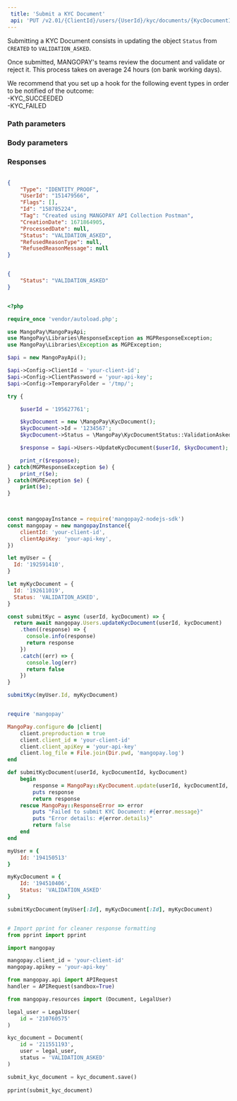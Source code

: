 ```yaml
---  
 title: 'Submit a KYC Document'  
 api: 'PUT /v2.01/{ClientId}/users/{UserId}/kyc/documents/{KycDocumentId}'  
---  
```


  

Submitting a KYC Document consists in updating the object `Status` from `CREATED` to `VALIDATION_ASKED`.   

Once submitted, MANGOPAY's teams review the document and validate or reject it. This process takes on average 24 hours (on bank working days).  

We recommend that you set up a hook for the following event types in order to be notified of the outcome:  
-KYC_SUCCEEDED  
-KYC_FAILED  

### Path parameters  

<UserId />  

<KycDocumentId />  

### Body parameters  

<Status4 />  

### Responses  

<AccordionGroup><Accordion title="200 ">  

<Type11Response />  

<UserId2Response />  

<FlagsResponse />  

<IdResponse />  

<Tag2Response />  

<CreationDateResponse />  

<ProcessedDateResponse />  

<Status12Response />  

<RefusedReasonType1Response />  

<RefusedReasonMessageResponse /></Accordion></AccordionGroup>  

<ResponseExample>  

```json 200   

{
    "Type": "IDENTITY_PROOF",
    "UserId": "151479566",
    "Flags": [],
    "Id": "158785224",
    "Tag": "Created using MANGOPAY API Collection Postman",
    "CreationDate": 1671864905,
    "ProcessedDate": null,
    "Status": "VALIDATION_ASKED",
    "RefusedReasonType": null,
    "RefusedReasonMessage": null
}  

 ```  

</ResponseExample>  

<RequestExample>  
  
```json REST  

{
    "Status": "VALIDATION_ASKED"
}  
```  

  
```php PHP  

<?php

require_once 'vendor/autoload.php';

use MangoPay\MangoPayApi;
use MangoPay\Libraries\ResponseException as MGPResponseException;
use MangoPay\Libraries\Exception as MGPException;

$api = new MangoPayApi();

$api->Config->ClientId = 'your-client-id';
$api->Config->ClientPassword = 'your-api-key';
$api->Config->TemporaryFolder = '/tmp/';

try {

    $userId = '195627761';

    $kycDocument = new \MangoPay\KycDocument();
    $kycDocument->Id = '1234567';
    $kycDocument->Status = \MangoPay\KycDocumentStatus::ValidationAsked;

    $response = $api->Users->UpdateKycDocument($userId, $kycDocument);

    print_r($response);
} catch(MGPResponseException $e) {
    print_r($e);
} catch(MGPException $e) {
    print($e);
}
  
```  

  
```javascript NodeJS  

const mangopayInstance = require('mangopay2-nodejs-sdk')
const mangopay = new mangopayInstance({
    clientId: 'your-client-id',
    clientApiKey: 'your-api-key',
})

let myUser = {
  Id: '192591410',
}

let myKycDocument = {
  Id: '192611019',
  Status: 'VALIDATION_ASKED',
}

const submitKyc = async (userId, kycDocument) => {
  return await mangopay.Users.updateKycDocument(userId, kycDocument)
    .then((response) => {
      console.info(response)
      return response
    })
    .catch((err) => {
      console.log(err)
      return false
    })
}

submitKyc(myUser.Id, myKycDocument)  
```  

  
```ruby Ruby  

require 'mangopay'

MangoPay.configure do |client|
    client.preproduction = true
    client.client_id = 'your-client-id'
    client.client_apiKey = 'your-api-key'
    client.log_file = File.join(Dir.pwd, 'mangopay.log')
end

def submitKycDocument(userId, kycDocumentId, kycDocument)
    begin
        response = MangoPay::KycDocument.update(userId, kycDocumentId, kycDocument)
        puts response
        return response
    rescue MangoPay::ResponseError => error
        puts "Failed to submit KYC Document: #{error.message}"
        puts "Error details: #{error.details}"
        return false
    end
end

myUser = {
    Id: '194150513'
}

myKycDocument = {
    Id: '194510406',
    Status: 'VALIDATION_ASKED'
}

submitKycDocument(myUser[:Id], myKycDocument[:Id], myKycDocument)  
```  

  
```python Python  

# Import pprint for cleaner response formatting
from pprint import pprint

import mangopay

mangopay.client_id = 'your-client-id'
mangopay.apikey = 'your-api-key'

from mangopay.api import APIRequest
handler = APIRequest(sandbox=True)

from mangopay.resources import (Document, LegalUser)

legal_user = LegalUser(
    id = '210760575'
)

kyc_document = Document(
    id = '211551193',
    user = legal_user,
    status = 'VALIDATION_ASKED'
)

submit_kyc_document = kyc_document.save()
 
pprint(submit_kyc_document)  
```  

  
</RequestExample>
